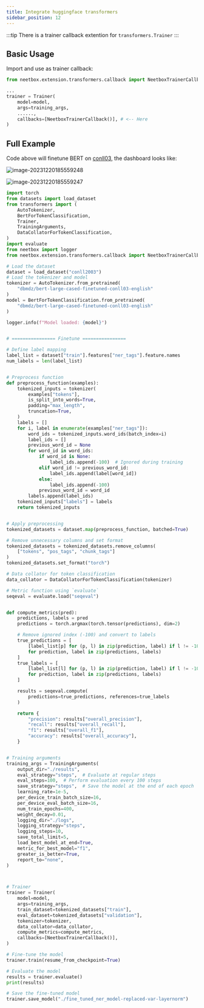 ```yaml
---
title: Integrate huggingface transformers
sidebar_position: 12
---
```


:::tip
There is a trainer callback extention for `transformers.Trainer`
:::

## Basic Usage

Import and use as trainer callback:

```python
from neetbox.extension.transformers.callback import NeetboxTrainerCallback

...
trainer = Trainer(
    model=model,
    args=training_args,
    ......,
    callbacks=[NeetboxTrainerCallback()], # <-- Here
)
```


## Full Example

Code above will finetune BERT on [conll03](https://huggingface.co/datasets/eriktks/conll2003), the dashboard looks like:


![image-20231220185559248](./imgs/transformer-trainer-callback/Snipaste_2025-04-25_15-52-27.png)

![image-20231220185559247](./imgs/transformer-trainer-callback/Snipaste_2025-04-25_15-51-53.png)


```python
import torch
from datasets import load_dataset
from transformers import (
    AutoTokenizer,
    BertForTokenClassification,
    Trainer,
    TrainingArguments,
    DataCollatorForTokenClassification,
)
import evaluate
from neetbox import logger
from neetbox.extension.transformers.callback import NeetboxTrainerCallback

# Load the dataset
dataset = load_dataset("conll2003")
# Load the tokenizer and model
tokenizer = AutoTokenizer.from_pretrained(
    "dbmdz/bert-large-cased-finetuned-conll03-english"
)
model = BertForTokenClassification.from_pretrained(
    "dbmdz/bert-large-cased-finetuned-conll03-english"
)

logger.info(f"Model loaded: {model}")


# ================ Finetune ================

# Define label mapping
label_list = dataset["train"].features["ner_tags"].feature.names
num_labels = len(label_list)


# Preprocess function
def preprocess_function(examples):
    tokenized_inputs = tokenizer(
        examples["tokens"],
        is_split_into_words=True,
        padding="max_length",
        truncation=True,
    )
    labels = []
    for i, label in enumerate(examples["ner_tags"]):
        word_ids = tokenized_inputs.word_ids(batch_index=i)
        label_ids = []
        previous_word_id = None
        for word_id in word_ids:
            if word_id is None:
                label_ids.append(-100)  # Ignored during training
            elif word_id != previous_word_id:
                label_ids.append(label[word_id])
            else:
                label_ids.append(-100)
            previous_word_id = word_id
        labels.append(label_ids)
    tokenized_inputs["labels"] = labels
    return tokenized_inputs


# Apply preprocessing
tokenized_datasets = dataset.map(preprocess_function, batched=True)

# Remove unnecessary columns and set format
tokenized_datasets = tokenized_datasets.remove_columns(
    ["tokens", "pos_tags", "chunk_tags"]
)
tokenized_datasets.set_format("torch")

# Data collator for token classification
data_collator = DataCollatorForTokenClassification(tokenizer)

# Metric function using `evaluate`
seqeval = evaluate.load("seqeval")


def compute_metrics(pred):
    predictions, labels = pred
    predictions = torch.argmax(torch.tensor(predictions), dim=2)

    # Remove ignored index (-100) and convert to labels
    true_predictions = [
        [label_list[p] for (p, l) in zip(prediction, label) if l != -100]
        for prediction, label in zip(predictions, labels)
    ]
    true_labels = [
        [label_list[l] for (p, l) in zip(prediction, label) if l != -100]
        for prediction, label in zip(predictions, labels)
    ]

    results = seqeval.compute(
        predictions=true_predictions, references=true_labels
    )

    return {
        "precision": results["overall_precision"],
        "recall": results["overall_recall"],
        "f1": results["overall_f1"],
        "accuracy": results["overall_accuracy"],
    }


# Training arguments
training_args = TrainingArguments(
    output_dir="./results",
    eval_strategy="steps",  # Evaluate at regular steps
    eval_steps=100,  # Perform evaluation every 100 steps
    save_strategy="steps",  # Save the model at the end of each epoch
    learning_rate=1e-5,
    per_device_train_batch_size=16,
    per_device_eval_batch_size=16,
    num_train_epochs=400,
    weight_decay=0.01,
    logging_dir="./logs",
    logging_strategy="steps",
    logging_steps=10,
    save_total_limit=5,
    load_best_model_at_end=True,
    metric_for_best_model="f1",
    greater_is_better=True,
    report_to="none",
)



# Trainer
trainer = Trainer(
    model=model,
    args=training_args,
    train_dataset=tokenized_datasets["train"],
    eval_dataset=tokenized_datasets["validation"],
    tokenizer=tokenizer,
    data_collator=data_collator,
    compute_metrics=compute_metrics,
    callbacks=[NeetboxTrainerCallback()],
)

# Fine-tune the model
trainer.train(resume_from_checkpoint=True)

# Evaluate the model
results = trainer.evaluate()
print(results)

# Save the fine-tuned model
trainer.save_model("./fine_tuned_ner_model-replaced-var-layernorm")
```
